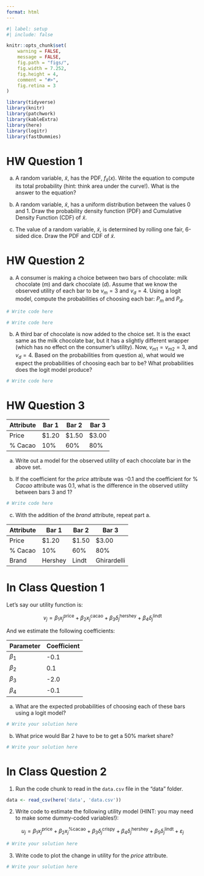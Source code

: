 ```yaml
---
format: html
---
```


```r
#| label: setup
#| include: false

knitr::opts_chunk$set(
    warning = FALSE,
    message = FALSE,
    fig.path = "figs/",
    fig.width = 7.252,
    fig.height = 4,
    comment = "#>",
    fig.retina = 3
)

library(tidyverse)
library(knitr)
library(patchwork)
library(kableExtra)
library(here)
library(logitr)
library(fastDummies)
```

# HW Question 1

a) A random variable, $\tilde{x}$, has the PDF, $f_{\tilde{x}}(x)$. Write the equation to compute its total probability (hint: think area under the curve!). What is the answer to the equation?

b) A random variable, $\tilde{x}$, has a uniform distribution between the values 0 and 1. Draw the probability density function (PDF) and Cumulative Density Function (CDF) of $\tilde{x}$.

c) The value of a random variable, $\tilde{x}$, is determined by rolling one fair, 6-sided dice. Draw the PDF and CDF of $\tilde{x}$.



# HW Question 2

a) A consumer is making a choice between two bars of chocolate: milk chocolate $(m)$ and dark chocolate $(d)$. Assume that we know the observed utility of each bar to be $v_m = 3$ and $v_d = 4$. Using a logit model, compute the probabilities of choosing each bar: $P_m$ and $P_d$.

```r
# Write code here
```

```r
# Write code here
```

b) A third bar of chocolate is now added to the choice set. It is the exact same as the milk chocolate bar, but it has a slightly different wrapper (which has no effect on the consumer's utility). Now,  $v_{m1} = v_{m2} = 3$, and $v_d = 4$. Based on the probabilities from question a), what would we expect the probabilities of choosing each bar to be? What probabilities does the logit model produce?

```r
# Write code here
```



# HW Question 3

|Attribute |Bar 1 |Bar 2 |Bar 3 |
|----------|------|------|------|
|Price     |$1.20 |$1.50 |$3.00 |
|% Cacao   |10%   |60%   |80%   |

a) Write out a model for the observed utility of each chocolate bar in the above set.

b) If the coefficient for the _price_ attribute was -0.1 and the coefficient for % _Cacao_ attribute was 0.1, what is the difference in the observed utility between bars 3 and 1?

```r
# Write code here
```

c) With the addition of the _brand_ attribute, repeat part a.

|Attribute |Bar 1   |Bar 2 |Bar 3       |
|----------|--------|------|------------|
|Price     |$1.20   |$1.50 |$3.00       |
|% Cacao   |10%     |60%   |80%         |
|Brand     |Hershey |Lindt |Ghirardelli |




# In Class Question 1

Let's say our utility function is:

$$v_j = \beta_1 x_j^{\mathrm{price}} + \beta_2 x_j^{\mathrm{cacao}} + \beta_3 \delta_j^{\mathrm{hershey}} + \beta_4 \delta_j^{\mathrm{lindt}}$$

And we estimate the following coefficients:

Parameter | Coefficient
----------|-----------
$\beta_1$ | -0.1
$\beta_2$ | 0.1
$\beta_3$ | -2.0
$\beta_4$ | -0.1

a) What are the expected probabilities of choosing each of these bars using a logit model?

```r
# Write your solution here
```

b) What price would Bar 2 have to be to get a 50% market share?

```r
# Write your solution here
```



# In Class Question 2

1. Run the code chunk to read in the `data.csv` file in the "data" folder.

```r
data <- read_csv(here('data', 'data.csv'))
```

2. Write code to estimate the following utility model (HINT: you may need to make some dummy-coded variables!):

$$u_j = \beta_1 x_j^{\mathrm{price}} + \beta_2 x_j^{\mathrm{\%cacao}} + \beta_3 \delta_j^{\mathrm{crispy}} + \beta_4 \delta_j^{\mathrm{hershey}} + \beta_5 \delta_j^{\mathrm{lindt}} + \varepsilon_j$$

```r
# Write your solution here
```

3. Write code to plot the change in utility for the _price_ attribute.

```r
# Write your solution here
```
